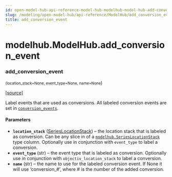 ```yaml
---
id: open-model-hub-api-reference-model-hub-modelhub-model-hub-add-conversion-event
slug: /modeling/open-model-hub/api-reference/ModelHub/add_conversion_event/
title: add_conversion_event
---
```


# modelhub.ModelHub.add_conversion_event

<div className="method">

### <span className="name">add_conversion_event</span>

<small className="parameter-list">(<span className="parameter" id="location_stack">location_stack=None</span>, <span className="parameter" id="event_type">event_type=None</span>, <span className="parameter" id="name">name=None</span></small>)


&#8203;<span className="view-source">[[source]](https://github.com/objectiv/objectiv-analytics/blob/main/modelhub/modelhub/modelhub.py)</span>

<div className="content">

Label events that are used as conversions. All labeled conversion events are set in
[`conversion_events`](/modeling/open-model-hub/api-reference/ModelHub/modelhub.ModelHub.conversion_events.mdx).


#### Parameters

* **`location_stack`** ([SeriesLocationStack](/modeling/open-model-hub/api-reference/SeriesLocationStack/modelhub.SeriesLocationStack.mdx)) – the location stack that is labeled as conversion. Can be any slice in of a
[`modelhub.SeriesLocationStack`](/modeling/open-model-hub/api-reference/SeriesLocationStack/modelhub.SeriesLocationStack.mdx) type column. Optionally use in conjunction with
`event_type` to label a conversion.
* **`event_type`** (str) – the event type that is labeled as conversion. Optionally use in conjunction with
`objectiv_location_stack` to label a conversion.
* **`name`** (str) – the name to use for the labeled conversion event. If None it will use ‘conversion_#’,
where # is the number of the added conversion.



</div>


</div>
